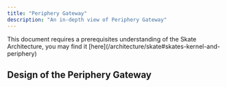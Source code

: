```yaml
---
title: "Periphery Gateway"
description: "An in-depth view of Periphery Gateway"
---
```


<Note>
  This document requires a prerequisites understanding of the Skate Architecture, you may find it [here](/architecture/skate#skates-kernel-and-periphery)
</Note>

## Design of the Periphery Gateway

